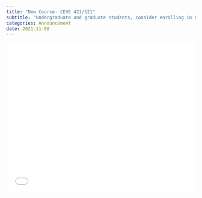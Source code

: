 ```yaml
---
title: "New Course: CEVE 421/521"
subtitle: "Undergraduate and graduate students, consider enrolling in new CEVE course 'Climate Risk Management'"
categories: Announcement
date: 2021-11-08
---
```


<embed src="/_assets/pdf/2022-11-08-ceve-421-flyer.pdf" width="100%" height="400" type="application/pdf">
